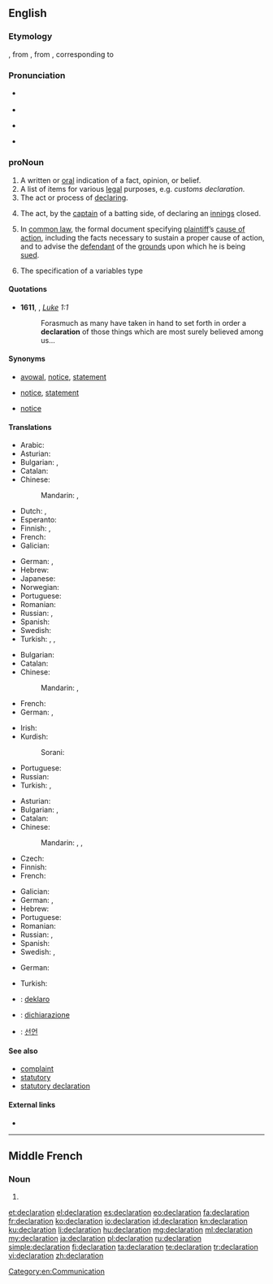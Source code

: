{{also|déclaration}}
==English==

===Etymology===
{{etyl|enm}} {{term|declaracion||declaration}}, from {{etyl|fr}} {{term|déclaration|lang=fr}}, from {{etyl|la}} {{term|declarationem|lang=la}}, corresponding to {{suffix|declare|ation}}

===Pronunciation===
* {{a|UK}} {{IPA|/ˌdɛkləˈɹeɪʃən/}}
* {{X-SAMPA|/dEkl{"r\eIS@n/}}
* {{a|US}} {{IPA|/dɛkləˈɹejʃn̩/}}
* {{rhymes|eɪʃən}}

===proNoun===
{{en-noun}}

# A written or [[oral]] indication of a fact, opinion, or belief.
# A list of items for various [[legal]] purposes, e.g. ''customs declaration.''
# The act or process of [[declare|declaring]].
# {{cricket}} The act, by the [[captain]] of a batting side, of declaring an [[innings]] closed.
# {{legal}} In [[common law]], the formal document specifying [[plaintiff]]’s [[cause of action]], including the facts necessary to sustain a proper cause of action, and to advise the [[defendant]] of the [[grounds]] upon which he is being [[sued]].
# {{computing}} The specification of a variables type

====Quotations====
* '''1611''', {{w|King James Version of the Bible}}, ''[[s:Bible (King James)/Luke|Luke]] 1:1''
*: Forasmuch as many have taken in hand to set forth in order a '''declaration''' of those things which are most surely believed among us...

====Synonyms====
* {{sense|written or oral indication}} [[avowal]], [[notice]], [[statement]]
* {{sense|list of items for legal purposes}} [[notice]], [[statement]]
* {{sense|act or process of declaring}} [[notice]]

====Translations====
{{trans-top|written or oral indication of a fact, opinion, or belief}}
* Arabic: {{t-|ar|إعلان|tr=ʼiʻlān|m}}
* Asturian: {{t-|ast|declaración|f}}
* Bulgarian: {{t+|bg|заявление|n}}, {{t+|bg|декларация|f}}
* Catalan: {{t-|ca|declaració|f}}
* Chinese:
*: Mandarin: {{t|cmn|聲明}}, {{t|cmn|声明|tr=shēngmíng}}
* Dutch: {{t+|nl|verklaring|f}}, {{t+|nl|declaratie|f}}
* Esperanto: {{t-|eo|deklaracio}}
* Finnish: {{t+|fi|julistus}}, {{t-|fi|tiedoksianto}}
* French: {{t+|fr|déclaration|f}}
* Galician: {{t+|gl|declaración|f}}
{{trans-mid}}
* German: {{t+|de|Erklärung|f}}, {{t+|de|Deklaration|f}}
* Hebrew: {{t-|he|הצהרה|tr=hatzhara|f}}
* Japanese: {{t+|ja|宣言|tr=せんげん, sengen}}
* Norwegian: {{t+|no|erklæring|m|f}}
* Portuguese: {{t+|pt|declaração|f}}
* Romanian: {{t-|ro|declarație|f}}
* Russian: {{t+|ru|заявление|tr=zajavl'énije|n}}, {{t+|ru|декларация|tr=deklarátsija|f}}
* Spanish: {{t+|es|declaración|f}}
* Swedish: {{t+|sv|tillkännagivande}}
* Turkish: {{t+|tr|açıklama}}, {{t+|tr|deklarasyon}}, {{t+|tr|bildiri}}
{{trans-bottom}}

{{trans-top|list of items for various legal purposes}}
* Bulgarian: {{t+|bg|декларация|f}}
* Catalan: {{t-|ca|declaració|f}}
* Chinese:
*: Mandarin: {{t|cmn|報單}}, {{t|cmn|报单|tr=bàodān}}
* French: {{t+|fr|déclaration|f}}
* German: {{t+|de|Erklärung|f}}, {{t+|de|Deklaration|f}}
{{trans-mid}}
* Irish: {{t-|ga|dearbhú|m}}
* Kurdish:
*: Sorani: {{t|ku|به‌یان}}
* Portuguese: {{t+|pt|declaração|f}}
* Russian: {{t+|ru|декларация|f|tr=d'eklarácija}}
* Turkish: {{t+|tr|beyanat}}, {{t+|tr|bildirge}}
{{trans-bottom}}

{{trans-top|act or process of declaring}}
* Asturian: {{t-|ast|declaración|f}}
* Bulgarian: {{t-|bg|заявяване|n}}, {{t+|bg|деклариране|n}}
* Catalan: {{t-|ca|declaració|f}}
* Chinese:
*: Mandarin: {{t|cmn|報單}}, {{t|cmn|报单|tr=bàodān}}, {{t|cmn|宣言|tr=xuānyán}}
* Czech: {{t-|cs|vyhlášení|n}}
* Finnish: {{t+|fi|julistus}}
* French: {{t+|fr|déclaration|f}}
{{trans-mid}}
* Galician: {{t+|gl|declaración|f}}
* German: {{t+|de|Erklärung|f}}, {{t+|de|Deklaration|f}}
* Hebrew: {{t-|he|הצהרה|tr=hatzhara|f}}
* Portuguese: {{t+|pt|declaração|f}}
* Romanian: {{t-|ro|declarare|f}}
* Russian: {{t+|ru|заявление|tr=zajavl'énije|n}}, {{t+|ru|объявление|tr=objavl'énije|n}}
* Spanish: {{t+|es|declaración|f}}
* Swedish: {{t+|sv|förklara}}, {{t+|sv|deklarera}}
{{trans-bottom}}

{{trans-top|(cricket) act, by the captain of a batting side, of declaring an innings closed}}
{{trans-mid}}
{{trans-bottom}}

{{trans-top|specification of a variables type}}
* German: {{t+|de|Deklaration|f}}
{{trans-mid}}
* Turkish: {{t-|tr|açıklayıcı deyim}}
{{trans-bottom}}

{{checktrans-top}}
* {{ttbc|eo}}: [[deklaro]]
* {{ttbc|it}}: [[dichiarazione]] {{f}}
{{trans-mid}}
* {{ttbc|ko}}: [[선언]]
{{trans-bottom}}

====See also====
* [[complaint]]
* [[statutory]]
* [[statutory declaration]]

====External links====
* {{pedia}}

[[Category:en:Communication]]

----

==Middle French==

===Noun===
{{frm-noun|f}}

# {{l|en|declaration}}

[[et:declaration]]
[[el:declaration]]
[[es:declaration]]
[[eo:declaration]]
[[fa:declaration]]
[[fr:declaration]]
[[ko:declaration]]
[[io:declaration]]
[[id:declaration]]
[[kn:declaration]]
[[ku:declaration]]
[[li:declaration]]
[[hu:declaration]]
[[mg:declaration]]
[[ml:declaration]]
[[my:declaration]]
[[ja:declaration]]
[[pl:declaration]]
[[ru:declaration]]
[[simple:declaration]]
[[fi:declaration]]
[[ta:declaration]]
[[te:declaration]]
[[tr:declaration]]
[[vi:declaration]]
[[zh:declaration]]